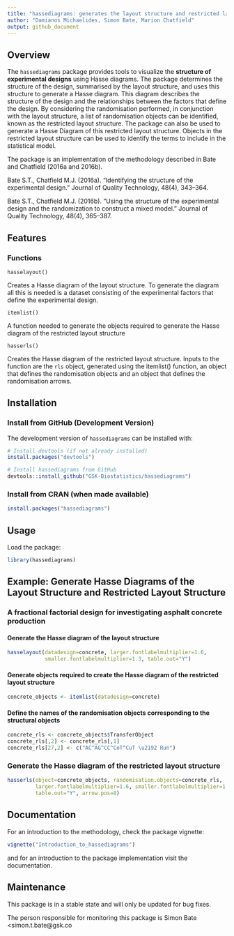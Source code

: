 ```yaml
---
title: "hassediagrams: generates the layout structure and restricted layout structure of experimental designs"
author: "Damianos Michaelides, Simon Bate, Marion Chatfield"
output: github_document
---
```



## Overview

The `hassediagrams` package provides tools to visualize the **structure of experimental designs** using Hasse diagrams. The package determines the structure of the design, summarised by the layout structure, and uses this structure to generate a Hasse diagram. This diagram describes the structure of the design and the relationships between the factors that define the design. By considering the randomisation performed, in conjunction with the layout structure, a list of randomisation objects can be identified, known as the restricted layout structure. The package can also be used to generate a Hasse Diagram of this restricted layout structure. Objects in the restricted layout structure can be used to identify the terms to include in the statistical model. 

The package is an implementation of the methodology described in Bate and Chatfield (2016a and 2016b). 


Bate S.T., Chatfield M.J. (2016a). "Identifying the structure of the experimental design." Journal of Quality Technology, 48(4), 343–364.

Bate S.T., Chatfield M.J. (2016b). "Using the structure of the experimental design and the randomization to construct a mixed model." Journal of Quality Technology, 48(4), 365–387.


## Features

### Functions 

`hasselayout()`

Creates a Hasse diagram of the layout structure. To generate the diagram all this is needed is a dataset consisting of the experimental factors that define the experimental design.

`itemlist()`

A function needed to generate the objects required to generate the Hasse diagram of the restricted layout structure

`hasserls()`

Creates the Hasse diagram of the restricted layout structure. Inputs to the function are the `rls` object, generated using the itemlist() function, an object that defines the randomisation objects and an object that defines the randomisation arrows. 


## Installation

### Install from GitHub (Development Version)

The development version of `hassediagrams` can be installed with:

```r
# Install devtools (if not already installed)
install.packages("devtools")

# Install hassediagrams from GitHub
devtools::install_github("GSK-Biostatistics/hassediagrams")
```

### Install from CRAN (when made available)
```r
install.packages("hassediagrams")
```

## Usage

Load the package:
```r
library(hassediagrams)
```

## Example: Generate Hasse Diagrams of the Layout Structure and Restricted Layout Structure

### A fractional factorial design for investigating asphalt concrete production

#### Generate the Hasse diagram of the layout structure

```r
hasselayout(datadesign=concrete, larger.fontlabelmultiplier=1.6, 
            smaller.fontlabelmultiplier=1.3, table.out="Y")
```


#### Generate objects required to create the Hasse diagram of the restricted layout structure 

```r
concrete_objects <- itemlist(datadesign=concrete) 
```


#### Define the names of the randomisation objects corresponding to the structural objects

```r
concrete_rls <- concrete_objects$TransferObject 
concrete_rls[,2] <- concrete_rls[,1]
concrete_rls[27,2] <- c("AC^AG^CC^CoT^CuT \u2192 Run")
```


### Generate the Hasse diagram of the restricted layout structure

```r
hasserls(object=concrete_objects, randomisation.objects=concrete_rls, 
         larger.fontlabelmultiplier=1.6, smaller.fontlabelmultiplier=1.3, 
         table.out="Y", arrow.pos=8)

```



## Documentation

For an introduction to the methodology, check the package vignette:

```r
vignette("Introduction_to_hassediagrams")
```

and for an introduction to the package implementation visit the documentation.


## Maintenance

This package is in a stable state and will only be updated for bug fixes.

The person responsible for monitoring this package is Simon Bate <simon.t.bate@gsk.co